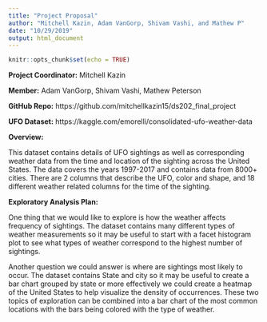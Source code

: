 ```yaml
---
title: "Project Proposal"
author: "Mitchell Kazin, Adam VanGorp, Shivam Vashi, and Mathew P"
date: "10/29/2019"
output: html_document
---
```


```r
knitr::opts_chunk$set(echo = TRUE)
```

 
<b>Project Coordinator:</b> Mitchell Kazin<br>

<b>Member:</b> Adam VanGorp, Shivam Vashi, Mathew Peterson<br>

<b>GitHub Repo:</b> https://github.com/mitchellkazin15/ds202_final_project <br>

<b>UFO Dataset:</b> https://kaggle.com/emorelli/consolidated-ufo-weather-data <br> 

<b>Overview:</b><br> 
<p>
This dataset contains details of UFO sightings as well as corresponding weather data from the time and location of the sighting across the United States. The data covers the years 1997-2017 and contains data from 8000+ cities. There are 2 columns that describe the UFO, color and shape, and 18 different weather related columns for the time of the sighting.</p>

<b>Exploratory Analysis Plan:</b><br>
<p>
One thing that we would like to explore is how the weather affects frequency of sightings. The dataset contains many different types of weather measurements so it may be useful to start with a facet histogram plot to see what types of weather correspond to the highest number of sightings.
</p>
<p>
    Another question we could answer is where are sightings most likely to occur. The dataset contains State and city so it may be useful to create a bar chart grouped by state or more effectively we could create a heatmap of the United States to help visualize the density of occurrences. These two topics of exploration can be combined into a bar chart of the most common locations with the bars being colored with the type of weather.
</p>
